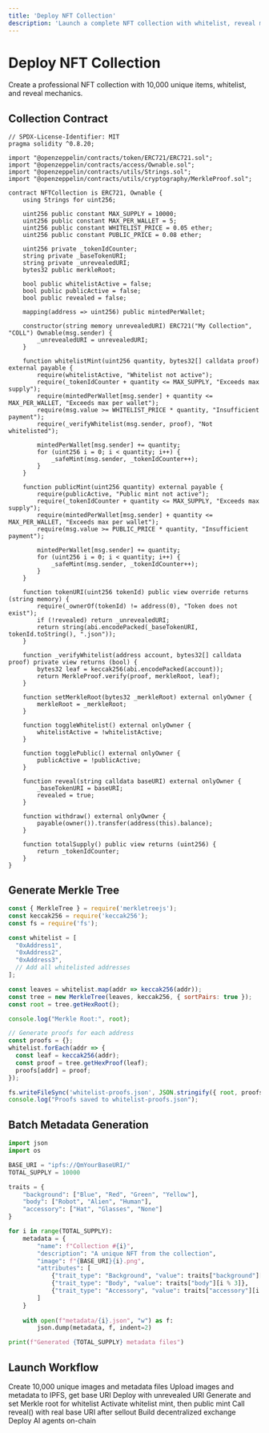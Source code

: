 ```yaml
---
title: 'Deploy NFT Collection'
description: 'Launch a complete NFT collection with whitelist, reveal mechanics, and batch minting'
---
```


# Deploy NFT Collection

Create a professional NFT collection with 10,000 unique items, whitelist, and reveal mechanics.

## Collection Contract

```solidity
// SPDX-License-Identifier: MIT
pragma solidity ^0.8.20;

import "@openzeppelin/contracts/token/ERC721/ERC721.sol";
import "@openzeppelin/contracts/access/Ownable.sol";
import "@openzeppelin/contracts/utils/Strings.sol";
import "@openzeppelin/contracts/utils/cryptography/MerkleProof.sol";

contract NFTCollection is ERC721, Ownable {
    using Strings for uint256;

    uint256 public constant MAX_SUPPLY = 10000;
    uint256 public constant MAX_PER_WALLET = 5;
    uint256 public constant WHITELIST_PRICE = 0.05 ether;
    uint256 public constant PUBLIC_PRICE = 0.08 ether;

    uint256 private _tokenIdCounter;
    string private _baseTokenURI;
    string private _unrevealedURI;
    bytes32 public merkleRoot;
    
    bool public whitelistActive = false;
    bool public publicActive = false;
    bool public revealed = false;

    mapping(address => uint256) public mintedPerWallet;

    constructor(string memory unrevealedURI) ERC721("My Collection", "COLL") Ownable(msg.sender) {
        _unrevealedURI = unrevealedURI;
    }

    function whitelistMint(uint256 quantity, bytes32[] calldata proof) external payable {
        require(whitelistActive, "Whitelist not active");
        require(_tokenIdCounter + quantity <= MAX_SUPPLY, "Exceeds max supply");
        require(mintedPerWallet[msg.sender] + quantity <= MAX_PER_WALLET, "Exceeds max per wallet");
        require(msg.value >= WHITELIST_PRICE * quantity, "Insufficient payment");
        require(_verifyWhitelist(msg.sender, proof), "Not whitelisted");

        mintedPerWallet[msg.sender] += quantity;
        for (uint256 i = 0; i < quantity; i++) {
            _safeMint(msg.sender, _tokenIdCounter++);
        }
    }

    function publicMint(uint256 quantity) external payable {
        require(publicActive, "Public mint not active");
        require(_tokenIdCounter + quantity <= MAX_SUPPLY, "Exceeds max supply");
        require(mintedPerWallet[msg.sender] + quantity <= MAX_PER_WALLET, "Exceeds max per wallet");
        require(msg.value >= PUBLIC_PRICE * quantity, "Insufficient payment");

        mintedPerWallet[msg.sender] += quantity;
        for (uint256 i = 0; i < quantity; i++) {
            _safeMint(msg.sender, _tokenIdCounter++);
        }
    }

    function tokenURI(uint256 tokenId) public view override returns (string memory) {
        require(_ownerOf(tokenId) != address(0), "Token does not exist");
        if (!revealed) return _unrevealedURI;
        return string(abi.encodePacked(_baseTokenURI, tokenId.toString(), ".json"));
    }

    function _verifyWhitelist(address account, bytes32[] calldata proof) private view returns (bool) {
        bytes32 leaf = keccak256(abi.encodePacked(account));
        return MerkleProof.verify(proof, merkleRoot, leaf);
    }

    function setMerkleRoot(bytes32 _merkleRoot) external onlyOwner {
        merkleRoot = _merkleRoot;
    }

    function toggleWhitelist() external onlyOwner {
        whitelistActive = !whitelistActive;
    }

    function togglePublic() external onlyOwner {
        publicActive = !publicActive;
    }

    function reveal(string calldata baseURI) external onlyOwner {
        _baseTokenURI = baseURI;
        revealed = true;
    }

    function withdraw() external onlyOwner {
        payable(owner()).transfer(address(this).balance);
    }

    function totalSupply() public view returns (uint256) {
        return _tokenIdCounter;
    }
}
```

## Generate Merkle Tree

```javascript scripts/generate-whitelist.js
const { MerkleTree } = require('merkletreejs');
const keccak256 = require('keccak256');
const fs = require('fs');

const whitelist = [
  "0xAddress1",
  "0xAddress2",
  "0xAddress3",
  // Add all whitelisted addresses
];

const leaves = whitelist.map(addr => keccak256(addr));
const tree = new MerkleTree(leaves, keccak256, { sortPairs: true });
const root = tree.getHexRoot();

console.log("Merkle Root:", root);

// Generate proofs for each address
const proofs = {};
whitelist.forEach(addr => {
  const leaf = keccak256(addr);
  const proof = tree.getHexProof(leaf);
  proofs[addr] = proof;
});

fs.writeFileSync('whitelist-proofs.json', JSON.stringify({ root, proofs }, null, 2));
console.log("Proofs saved to whitelist-proofs.json");
```

## Batch Metadata Generation

```python scripts/generate-metadata.py
import json
import os

BASE_URI = "ipfs://QmYourBaseURI/"
TOTAL_SUPPLY = 10000

traits = {
    "background": ["Blue", "Red", "Green", "Yellow"],
    "body": ["Robot", "Alien", "Human"],
    "accessory": ["Hat", "Glasses", "None"]
}

for i in range(TOTAL_SUPPLY):
    metadata = {
        "name": f"Collection #{i}",
        "description": "A unique NFT from the collection",
        "image": f"{BASE_URI}{i}.png",
        "attributes": [
            {"trait_type": "Background", "value": traits["background"][i % 4]},
            {"trait_type": "Body", "value": traits["body"][i % 3]},
            {"trait_type": "Accessory", "value": traits["accessory"][i % 3]}
        ]
    }
    
    with open(f"metadata/{i}.json", "w") as f:
        json.dump(metadata, f, indent=2)

print(f"Generated {TOTAL_SUPPLY} metadata files")
```

## Launch Workflow

<Steps>
  <Step title="Generate Assets">
    Create 10,000 unique images and metadata files
  </Step>
  <Step title="Upload to IPFS">
    Upload images and metadata to IPFS, get base URI
  </Step>
  <Step title="Deploy Contract">
    Deploy with unrevealed URI
  </Step>
  <Step title="Set Whitelist">
    Generate and set Merkle root for whitelist
  </Step>
  <Step title="Enable Minting">
    Activate whitelist mint, then public mint
  </Step>
  <Step title="Reveal Collection">
    Call reveal() with real base URI after sellout
  </Step>
</Steps>

<CardGroup cols={2}>
  <Card title="Deploy DEX" icon="arrow-right-arrow-left" href="/tutorials/deploy-dex">
    Build decentralized exchange
  </Card>
  <Card title="AI Agents" icon="robot" href="/tutorials/deploy-onchain-agent">
    Deploy AI agents on-chain
  </Card>
</CardGroup>
